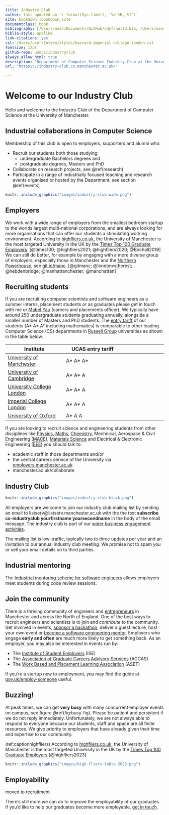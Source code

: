 ```yaml
---
title: Industry Club
author: last updated on `r format(Sys.time(), '%d %B, %Y')` 
site: bookdown::bookdown_site
documentclass: book
bibliography: [/Users/user/Documents/GitHub/cdyf/hulld.bib, /Users/user/Documents/GitHub/cdyf/cdyf-playlist.bib, /Users/user/Documents/GitHub/cdyf/cdyf-signposts.bib, /Users/user/Documents/GitHub/cdyf/cdyf-references.bib]
biblio-style: apalike
link-citations: yes
csl: /Users/user/Zotero/styles/harvard-imperial-college-london.csl
fontsize: 12pt
github-repo: uomcs/industryclub
always_allow_html: true
description: "Department of Computer Science Industry Club at the University of Manchester "
url: 'https\://industry-club.cs.manchester.ac.uk/'

---
```


# Welcome to our Industry Club {-}

Hello and welcome to the Industry Club of the Department of Computer Science at the University of Manchester. 

## Industrial collaborations in Computer Science {#collabs}
Membership of this club is open to employers, supporters and alumni who:

* Recruit our students both those studying:
    + undergraduate Bachelors degrees and
    + postgraduate degrees, Masters and PhD
* Collaborate on research projects, see \@ref(research)
* Participate in a range of industrially focused teaching and research events organised or hosted by the Department, see section \@ref(events)


```r
knitr::include_graphics("images/industry-club-wide.png")
```


## Employers {#employers}
We work with a wide range of employers from the smallest bedroom startup to the worlds largest multi-national corporations, and are always looking for more organisations that can offer our students a stimulating working environment. According to [highfliers.co.uk](https://www.highfliers.co.uk), the University of Manchester is the most targeted University in the UK by the [Times Top 100 Graduate Employers](https://www.top100graduateemployers.com). [@times100; @highfliers2021; @highfliers2020; @Birchall2019] We can still do better, for example by engaging with a more diverse group of employers, especially those in Manchester and the [Northern Powerhouse](https://northernpowerhouse.gov.uk/), see [git.io/manc](https://git.io/manc). [@gitmanc; @londonvstherest; @hebdenbridge; @manhattanchester; @manchattan]



## Recruiting students {#recruiting}

If you are recruiting computer scientists and software engineers as a summer interns, placement students or as graduates please get in touch with me or [Mabel Yau](https://uk.linkedin.com/in/mabel-yau) (careers and placements officer). We typically have around 250 undergraduate students graduating annually, alongside a smaller number of Masters and PhD students. The [entry tariff](https://www.ucas.com/ucas/tariff-calculator) of our students (A* A* A* including mathematics) is comparable to other leading Computer Science (CS) departments in [Russell Group](https://en.wikipedia.org/wiki/Russell_Group) universities as shown in the table below.


Institute | UCAS entry tariff  
----------- | ----------- | --------
[University of Manchester](https://www.manchester.ac.uk/study/undergraduate/courses/2019/00560/bsc-computer-science/) | A* A* A*
[University of Cambridge](https://www.undergraduate.study.cam.ac.uk/courses/computer-science) | A* A* A
[University College London](https://www.ucl.ac.uk/prospective-students/undergraduate/degrees/computer-science-bsc/2020)| A* A* A
[Imperial College London](https://www.imperial.ac.uk/computing/prospective-students/courses/ug/beng-meng-computing/) | A* A* A
[University of Oxford](https://www.ox.ac.uk/admissions/undergraduate/courses-listing/computer-science) | A* A A

<!--
| CS Students per year
| ~100
| ~150
| ~200
| ~250
| ~50-->


If you are looking to recruit science and engineering students from other disciplines like [Physics](https://www.physics.manchester.ac.uk/), [Maths](https://www.maths.manchester.ac.uk/), [Chemistry](https://www.chemistry.manchester.ac.uk/), Mechnical, Aerospace & Civil Engineering ([MACE](https://www.mace.manchester.ac.uk/)), [Materials Science](https://www.materials.manchester.ac.uk/) and Electrical & Electronic Engineering ([EEE](https://www.eee.manchester.ac.uk/)) you should talk to:  

* academic staff in those departments and/or  
* the central careers service of the University via [employers.manchester.ac.uk](http://www.employers.manchester.ac.uk/)
* manchester.ac.uk/collaborate

<!--UPDATE THIS: A demographic breakdown of our students in Computer Science is show in Figure fig:pie-fig-->


## Industry Club {#industryclub}

```r
knitr::include_graphics("images/industry-club-black.png")
```

All employers are welcome to join our industry club mailing list by sending an email to listserv@listserv.manchester.ac.uk with the the text **subscribe cs-industryclub yourfirstname yoursecondname** in the body of the email message. The industry club is part of our [wider business engagement activities](https://www.cs.manchester.ac.uk/connect/business-engagement/).

The mailing list is low-traffic, typically two to three updates per year and an invitation to our annual industry club meeting. We promise not to spam you or sell your email details on to third parties.

## Industrial mentoring {#mentoring}
The [Industrial mentoring scheme for software engineers](https://www.cs.manchester.ac.uk/connect/business-engagement/industrial-mentoring/) allows employers meet students during code review sessions.


<!-- give an example project template -->




## Join the community

There is a thriving community of engineers and [entrepreneurs](https://www.accelerateme.co/) in Manchester and across the North of England. One of the best ways to recruit engineers and scientists is to join and _contribute_ to the community. Get involved in events, [sponsor a hackathon](https://www.unicsmcr.com/), deliver a guest lecture, host your own event or [become a software engineering mentor](https://www.cs.manchester.ac.uk/connect/business-engagement/industrial-mentoring/). Employers who engage **early and often** are much more likely to get something back. As an employer, you may also be interested in events run by:

* The [Institute of Student Employers](https://ise.org.uk/) (ISE)
* The [Association of Graduate Careers Advisory Services](https://www.agcas.org.uk) (AGCAS)
* The [Work Based and Placement Learning Association](https://www.asetonline.org) (ASET)

If you're a startup new to employment, you may find the guide at [gov.uk/employ-someone](https://www.gov.uk/employ-someone) useful.

## Buzzing!

At peak times, we can get **very busy** with many concurrent employer events on campus, see figure \@ref(fig:busy-fig). Please be patient and persistent if we do not reply immediately. Unfortunately, we are not always able to respond to everyone because our students, staff and space are all finite resources. We give priority to employers that have already given their time and expertise to our community.

(ref:captionhighfliers) According to [highfliers.co.uk](https://www.highfliers.co.uk), the University of Manchester is the most targeted University in the UK by the [Times Top 100 Graduate Employers](https://www.top100graduateemployers.com) [@highfliers2023]

```r
knitr::include_graphics("images/high-fliers-table-2023.png")
```

## Employability

moved to recruitment

There's still more we can do to improve the employability of our graduates. If you'd like to help our graduates become more employable, [get in touch](contact).

